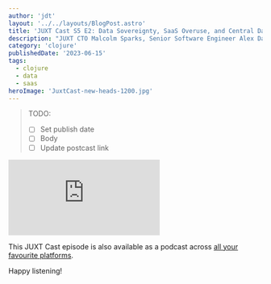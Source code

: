 ```yaml
---
author: 'jdt'
layout: '../../layouts/BlogPost.astro'
title: 'JUXT Cast S5 E2: Data Sovereignty, SaaS Overuse, and Central Datastores'
description: "JUXT CTO Malcolm Sparks, Senior Software Engineer Alex Davis, and XTDB Head of Product Jeremy Taylor discuss the importance of data sovereignty, the potential overuse of SaaS applications, and how a central datastore could solve those issues."
category: 'clojure'
publishedDate: '2023-06-15'
tags:
  - clojure
  - data
  - saas
heroImage: 'JuxtCast-new-heads-1200.jpg'
---
```


> TODO:
> - [ ] Set publish date
> - [ ] Body
> - [ ] Update postcast link

<iframe
  class='aspect-video w-full'
  src="https://www.youtube.com/embed/5fgmrMrCeUQ"
  title="JUXT Cast S5 E2: Data Sovereignty, SaaS Overuse, and Central Datastores"
  frameborder="0"
  allow="accelerometer; autoplay; clipboard-write; encrypted-media; gyroscope; picture-in-picture; web-share"
  allowfullscreen
></iframe>

This JUXT Cast episode is also available as a podcast across [all your favourite platforms](https://pnc.st/s/juxt-cast/0e44ab18/rama-and-its-clojure-api-with-nathan-marz-founder-ceo-of-red-planet-labs).

Happy listening!
